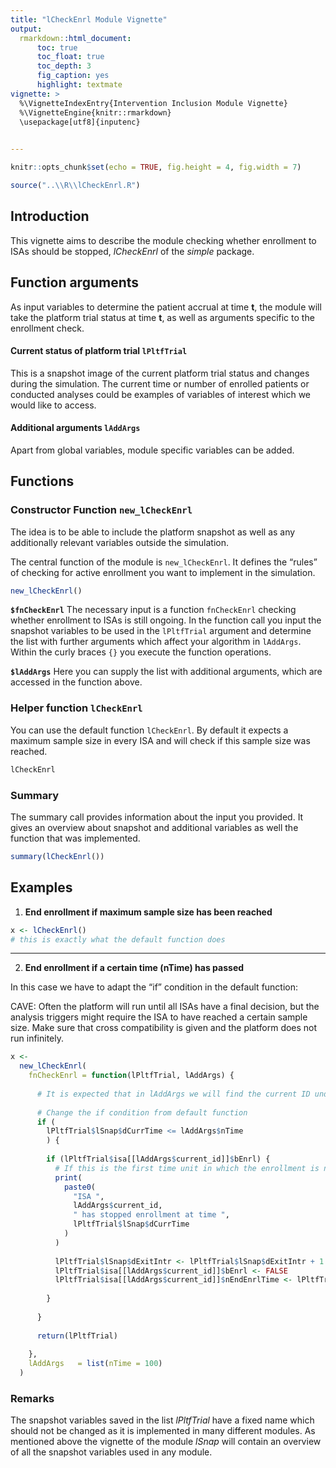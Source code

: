 ```yaml
---
title: "lCheckEnrl Module Vignette"
output: 
  rmarkdown::html_document:
      toc: true
      toc_float: true
      toc_depth: 3
      fig_caption: yes
      highlight: textmate
vignette: >
  %\VignetteIndexEntry{Intervention Inclusion Module Vignette}
  %\VignetteEngine{knitr::rmarkdown}
  \usepackage[utf8]{inputenc}
  

---
```

```r
knitr::opts_chunk$set(echo = TRUE, fig.height = 4, fig.width = 7)

source("..\\R\\lCheckEnrl.R")
```


## Introduction

This vignette aims to describe the module checking whether enrollment to ISAs should be stopped, *lCheckEnrl* of the *simple* package.

## Function arguments

As input variables to determine the patient accrual at time **t**, the module will take the platform trial status at time **t**, as well as arguments specific to the enrollment check.

#### Current status of platform trial `lPltfTrial` 

This is a snapshot image of the current platform trial status and changes during the simulation. The current time or number of enrolled patients or conducted analyses could be examples of variables of interest which we would like to access.
 

#### Additional arguments `lAddArgs`

Apart from global variables, module specific variables can be added. 


## Functions

### Constructor Function `new_lCheckEnrl`
The idea is to be able to include the platform snapshot as well as any additionally relevant variables outside the simulation.

The central function of the module is `new_lCheckEnrl`. It defines the "rules" of checking for active enrollment you want to implement in the simulation.

```r
new_lCheckEnrl()
```

**`$fnCheckEnrl`**
The necessary input is a function `fnCheckEnrl` checking whether enrollment to ISAs is still ongoing. In the function call you input the snapshot variables to be used in the `lPltfTrial` argument and determine the list with further arguments which affect your algorithm in `lAddArgs`. 
Within the curly braces `{}` you execute the function operations.

**`$lAddArgs`**
Here you can supply the list with additional arguments, which are accessed in the function above.


### Helper function `lCheckEnrl`

You can use the default function `lCheckEnrl`. By default it expects a maximum sample size in every ISA and will check if this sample size was reached.
```r
lCheckEnrl
```

### Summary

The summary call provides information about the input you provided. It gives an overview about snapshot and additional variables as well the function that was implemented.

```r
summary(lCheckEnrl())
```


## Examples

1. **End enrollment if maximum sample size has been reached**

```r

x <- lCheckEnrl()
# this is exactly what the default function does

```

***

2. **End enrollment if a certain time (nTime) has passed**

In this case we have to adapt the "if" condition in the default function:

CAVE: Often the platform will run until all ISAs have a final decision, but the analysis triggers might require the ISA to have reached a certain sample size. Make sure that cross compatibility is given and the platform does not run infinitely.

```r

x <- 
  new_lCheckEnrl(
    fnCheckEnrl = function(lPltfTrial, lAddArgs) {
      
      # It is expected that in lAddArgs we will find the current ID under "current_id"
      
      # Change the if condition from default function
      if (
        lPltfTrial$lSnap$dCurrTime <= lAddArgs$nTime
        ) {
        
        if (lPltfTrial$isa[[lAddArgs$current_id]]$bEnrl) {
          # If this is the first time unit in which the enrollment is not active
          print(
            paste0(
              "ISA ",
              lAddArgs$current_id,
              " has stopped enrollment at time ",
              lPltfTrial$lSnap$dCurrTime
            )
          )
          
          lPltfTrial$lSnap$dExitIntr <- lPltfTrial$lSnap$dExitIntr + 1
          lPltfTrial$isa[[lAddArgs$current_id]]$bEnrl <- FALSE
          lPltfTrial$isa[[lAddArgs$current_id]]$nEndEnrlTime <- lPltfTrial$lSnap$dCurrTime
          
        }
        
      }
      
      return(lPltfTrial)
      
    },
    lAddArgs   = list(nTime = 100)
  )

```


### Remarks

The snapshot variables saved in the list *lPltfTrial* have a fixed name which should not be changed as it is implemented in many different modules. As mentioned above the vignette of the module *lSnap* will contain an overview of all the snapshot variables used in any module.
